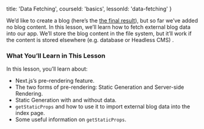 
  title: 'Data Fetching',
  courseId: 'basics',
  lessonId: 'data-fetching'
}

We’d like to create a blog (here’s the [the final result](https://next-learn-starter.now.sh/)), but so far we’ve added no blog content. In this lesson, we’ll learn how to fetch external blog data into our app. We’ll store the blog content in the file system, but it’ll work if the content is stored elsewhere (e.g. database or Headless CMS) .

### What You’ll Learn in This Lesson

In this lesson, you’ll learn about:

- Next.js’s pre-rendering feature.
- The two forms of pre-rendering: Static Generation and Server-side Rendering.
- Static Generation with and without data.
- `getStaticProps` and how to use it to import external blog data into the index page.
- Some useful information on `getStaticProps`.

